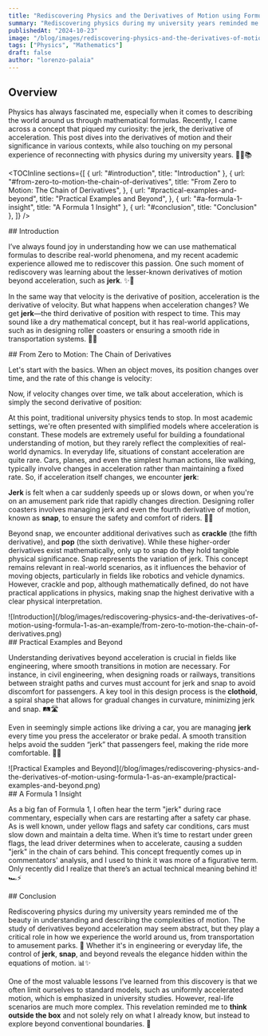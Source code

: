 ```yaml
---
title: "Rediscovering Physics and the Derivatives of Motion using Formula 1 as an Example"
summary: "Rediscovering physics during my university years reminded me to think outside the box and explore beyond conventional boundaries. Here we dive into the other derivatives of motion beyond acceleration and their significance in various contexts."
publishedAt: "2024-10-23"
image: "/blog/images/rediscovering-physics-and-the-derivatives-of-motion-using-formula-1-as-an-example/f1.jpg"
tags: ["Physics", "Mathematics"]
draft: false
author: "lorenzo-palaia"
---
```


## Overview

Physics has always fascinated me, especially when it comes to describing the world around us through mathematical formulas. Recently, I came across a concept that piqued my curiosity: the jerk, the derivative of acceleration. This post dives into the derivatives of motion and their significance in various contexts, while also touching on my personal experience of reconnecting with physics during my university years. 🧑‍🔬📚

<TOCInline
  sections={[
    { url: "#introduction", title: "Introduction" },
    {
      url: "#from-zero-to-motion-the-chain-of-derivatives",
      title: "From Zero to Motion: The Chain of Derivatives",
    },
    {
      url: "#practical-examples-and-beyond",
      title: "Practical Examples and Beyond",
    },
    { url: "#a-formula-1-insight", title: "A Formula 1 Insight" },
    { url: "#conclusion", title: "Conclusion" },
  ]}
/>

<section id="introduction">
## Introduction

I’ve always found joy in understanding how we can use mathematical formulas to describe real-world phenomena, and my recent academic experience allowed me to rediscover this passion. One such moment of rediscovery was learning about the lesser-known derivatives of motion beyond acceleration, such as **jerk**. ✨📖

In the same way that velocity is the derivative of position, acceleration is the derivative of velocity. But what happens when acceleration changes? We get **jerk**—the third derivative of position with respect to time. This may sound like a dry mathematical concept, but it has real-world applications, such as in designing roller coasters or ensuring a smooth ride in transportation systems. 🎢🚗

</section>

<section id="from-zero-to-motion-the-chain-of-derivatives">
## From Zero to Motion: The Chain of Derivatives

Let's start with the basics. When an object moves, its position changes over time, and the rate of this change is velocity:

<LatexCompiler formula="$$v = \frac{dx}{dt}$$" />

Now, if velocity changes over time, we talk about acceleration, which is simply the second derivative of position:

<LatexCompiler formula="$$a = \frac{dv}{dt} = \frac{d^2x}{dt^2}$$" />

At this point, traditional university physics tends to stop. In most academic settings, we're often presented with simplified models where acceleration is constant. These models are extremely useful for building a foundational understanding of motion, but they rarely reflect the complexities of real-world dynamics. In everyday life, situations of constant acceleration are quite rare. Cars, planes, and even the simplest human actions, like walking, typically involve changes in acceleration rather than maintaining a fixed rate. So, if acceleration itself changes, we encounter **jerk**:

<LatexCompiler formula="$$j = \frac{da}{dt} = \frac{d^3x}{dt^3}$$" />

**Jerk** is felt when a car suddenly speeds up or slows down, or when you're on an amusement park ride that rapidly changes direction. Designing roller coasters involves managing jerk and even the fourth derivative of motion, known as **snap**, to ensure the safety and comfort of riders. 🚀🎡

Beyond snap, we encounter additional derivatives such as **crackle** (the fifth derivative), and **pop** (the sixth derivative). While these higher-order derivatives exist mathematically, only up to snap do they hold tangible physical significance. Snap represents the variation of jerk. This concept remains relevant in real-world scenarios, as it influences the behavior of moving objects, particularly in fields like robotics and vehicle dynamics. However, crackle and pop, although mathematically defined, do not have practical applications in physics, making snap the highest derivative with a clear physical interpretation.

<div style={{ textAlign: "center" }}>
  ![Introduction](/blog/images/rediscovering-physics-and-the-derivatives-of-motion-using-formula-1-as-an-example/from-zero-to-motion-the-chain-of-derivatives.png)
</div>
</section>

<section id="practical-examples-and-beyond">
## Practical Examples and Beyond

Understanding derivatives beyond acceleration is crucial in fields like engineering, where smooth transitions in motion are necessary. For instance, in civil engineering, when designing roads or railways, transitions between straight paths and curves must account for jerk and snap to avoid discomfort for passengers. A key tool in this design process is the **clothoid**, a spiral shape that allows for gradual changes in curvature, minimizing jerk and snap. 🛤️🛣️

Even in seemingly simple actions like driving a car, you are managing **jerk** every time you press the accelerator or brake pedal. A smooth transition helps avoid the sudden “jerk” that passengers feel, making the ride more comfortable. 🚗💨

<div style={{ textAlign: "center" }}>
  ![Practical Examples and
  Beyond](/blog/images/rediscovering-physics-and-the-derivatives-of-motion-using-formula-1-as-an-example/practical-examples-and-beyond.png)
</div>
</section>

<section id="a-formula-1-insight">
## A Formula 1 Insight

As a big fan of Formula 1, I often hear the term "jerk" during race commentary, especially when cars are restarting after a safety car phase. As is well known, under yellow flags and safety car conditions, cars must slow down and maintain a delta time. When it’s time to restart under green flags, the lead driver determines when to accelerate, causing a sudden "jerk" in the chain of cars behind. This concept frequently comes up in commentators' analysis, and I used to think it was more of a figurative term. Only recently did I realize that there’s an actual technical meaning behind it! 🏎️⚡

</section>

<section id="conclusion">
## Conclusion

Rediscovering physics during my university years reminded me of the beauty in understanding and describing the complexities of motion. The study of derivatives beyond acceleration may seem abstract, but they play a critical role in how we experience the world around us, from transportation to amusement parks. 🎢 Whether it's in engineering or everyday life, the control of **jerk**, **snap**, and beyond reveals the elegance hidden within the equations of motion. 📊✨

One of the most valuable lessons I’ve learned from this discovery is that we often limit ourselves to standard models, such as uniformly accelerated motion, which is emphasized in university studies. However, real-life scenarios are much more complex. This revelation reminded me to **think outside the box** and not solely rely on what I already know, but instead to explore beyond conventional boundaries. 🚀

</section>

